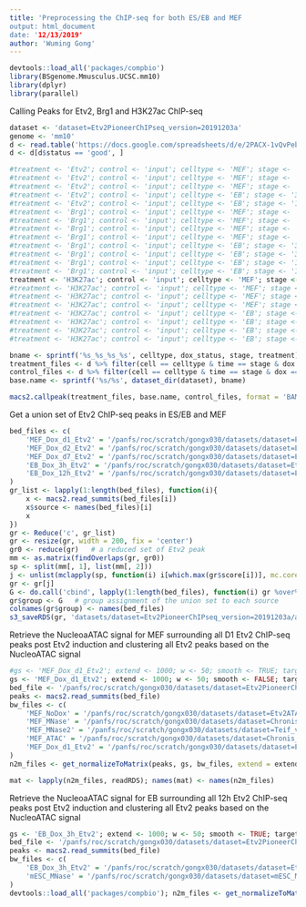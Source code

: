 ```yaml
---
title: 'Preprocessing the ChIP-seq for both ES/EB and MEF
output: html_document
date: '12/13/2019'
author: 'Wuming Gong'
---
```


```r
devtools::load_all('packages/compbio')
library(BSgenome.Mmusculus.UCSC.mm10)
library(dplyr)
library(parallel)
```

Calling Peaks for Etv2, Brg1 and H3K27ac ChIP-seq
```r
dataset <- 'dataset=Etv2PioneerChIPseq_version=20191203a'
genome <- 'mm10'
d <- read.table('https://docs.google.com/spreadsheets/d/e/2PACX-1vQvPeb6eRcvT7kY0ymiVim8ScprZhBW7DIoHlVqzIAc_cDuVmMqR777jUZU0XuTVxSzDYw0BTbrVMTZ/pub?output=tsv', sep = '\t', header = TRUE)
d <- d[d$status == 'good', ]

#treatment <- 'Etv2'; control <- 'input'; celltype <- 'MEF'; stage <- 'd1'; dox_status <- 'Dox'; broad <- FALSE; call_summits <- TRUE
#treatment <- 'Etv2'; control <- 'input'; celltype <- 'MEF'; stage <- 'd2'; dox_status <- 'Dox'; broad <- FALSE; call_summits <- TRUE
#treatment <- 'Etv2'; control <- 'input'; celltype <- 'MEF'; stage <- 'd7'; dox_status <- 'Dox'; broad <- FALSE; call_summits <- TRUE
#treatment <- 'Etv2'; control <- 'input'; celltype <- 'EB'; stage <- '3h'; dox_status <- 'Dox'; broad <- FALSE; call_summits <- TRUE
#treatment <- 'Etv2'; control <- 'input'; celltype <- 'EB'; stage <- '12h'; dox_status <- 'Dox'; broad <- FALSE; call_summits <- TRUE
#treatment <- 'Brg1'; control <- 'input'; celltype <- 'MEF'; stage <- 'd0'; dox_status <- 'NoDox'; broad <- FALSE; call_summits <- TRUE
#treatment <- 'Brg1'; control <- 'input'; celltype <- 'MEF'; stage <- 'd1'; dox_status <- 'Dox'; broad <- FALSE; call_summits <- TRUE
#treatment <- 'Brg1'; control <- 'input'; celltype <- 'MEF'; stage <- 'd2'; dox_status <- 'Dox'; broad <- FALSE; call_summits <- TRUE
#treatment <- 'Brg1'; control <- 'input'; celltype <- 'MEF'; stage <- 'd7'; dox_status <- 'Dox'; broad <- FALSE; call_summits <- TRUE
#treatment <- 'Brg1'; control <- 'input'; celltype <- 'EB'; stage <- '3h'; dox_status <- 'Dox'; broad <- FALSE; call_summits <- TRUE
#treatment <- 'Brg1'; control <- 'input'; celltype <- 'EB'; stage <- '3h'; dox_status <- 'NoDox'; broad <- FALSE; call_summits <- TRUE
#treatment <- 'Brg1'; control <- 'input'; celltype <- 'EB'; stage <- '12h'; dox_status <- 'Dox'; broad <- FALSE; call_summits <- TRUE
#treatment <- 'Brg1'; control <- 'input'; celltype <- 'EB'; stage <- '12h'; dox_status <- 'NoDox'; broad <- FALSE; call_summits <- TRUE
treatment <- 'H3K27ac'; control <- 'input'; celltype <- 'MEF'; stage <- 'd0'; dox_status <- 'NoDox'; broad <- TRUE; call_summits <- FALSE
#treatment <- 'H3K27ac'; control <- 'input'; celltype <- 'MEF'; stage <- 'd1'; dox_status <- 'Dox'; broad <- TRUE; call_summits <- FALSE
#treatment <- 'H3K27ac'; control <- 'input'; celltype <- 'MEF'; stage <- 'd2'; dox_status <- 'Dox'; broad <- TRUE; call_summits <- FALSE
#treatment <- 'H3K27ac'; control <- 'input'; celltype <- 'MEF'; stage <- 'd7'; dox_status <- 'Dox'; broad <- TRUE; call_summits <- FALSE
#treatment <- 'H3K27ac'; control <- 'input'; celltype <- 'EB'; stage <- '3h'; dox_status <- 'Dox'; broad <- TRUE; call_summits <- FALSE
#treatment <- 'H3K27ac'; control <- 'input'; celltype <- 'EB'; stage <- '12h'; dox_status <- 'Dox'; broad <- TRUE; call_summits <- FALSE
#treatment <- 'H3K27ac'; control <- 'input'; celltype <- 'EB'; stage <- '3h'; dox_status <- 'NoDox'; broad <- TRUE; call_summits <- FALSE
#treatment <- 'H3K27ac'; control <- 'input'; celltype <- 'EB'; stage <- '12h'; dox_status <- 'NoDox'; broad <- TRUE; call_summits <- FALSE

bname <- sprintf('%s_%s_%s_%s', celltype, dox_status, stage, treatment)
treatment_files <- d %>% filter(cell == celltype & time == stage & dox == dox_status & seqtype == treatment) %>% select(bam_file) %>% unlist()
control_files <- d %>% filter(cell == celltype & time == stage & dox == dox_status & seqtype == 'input') %>% select(bam_file) %>% unlist()
base.name <- sprintf('%s/%s', dataset_dir(dataset), bname)

macs2.callpeak(treatment_files, base.name, control_files, format = 'BAM', genome = genome, broad = broad, qvalue.cutoff = 0.05, fold.change = TRUE, update = TRUE, call.summits = call_summits)
```

Get a union set of Etv2 ChIP-seq peaks in ES/EB and MEF 
```r
bed_files <- c(
	'MEF_Dox_d1_Etv2' = '/panfs/roc/scratch/gongx030/datasets/dataset=Etv2PioneerChIPseq_version=20191203a/MEF_Dox_d1_Etv2_summits.bed',
	'MEF_Dox_d2_Etv2' = '/panfs/roc/scratch/gongx030/datasets/dataset=Etv2PioneerChIPseq_version=20191203a/MEF_Dox_d2_Etv2_summits.bed',
	'MEF_Dox_d7_Etv2' = '/panfs/roc/scratch/gongx030/datasets/dataset=Etv2PioneerChIPseq_version=20191203a/MEF_Dox_d7_Etv2_summits.bed',
	'EB_Dox_3h_Etv2' = '/panfs/roc/scratch/gongx030/datasets/dataset=Etv2PioneerChIPseq_version=20191203a/EB_Dox_3h_Etv2_summits.bed',
	'EB_Dox_12h_Etv2' = '/panfs/roc/scratch/gongx030/datasets/dataset=Etv2PioneerChIPseq_version=20191203a/EB_Dox_12h_Etv2_summits.bed'
)
gr_list <- lapply(1:length(bed_files), function(i){
	x <- macs2.read_summits(bed_files[i])
	x$source <- names(bed_files)[i]
	x
})
gr <- Reduce('c', gr_list)
gr <- resize(gr, width = 200, fix = 'center')
gr0 <- reduce(gr)	# a reduced set of Etv2 peak
mm <- as.matrix(findOverlaps(gr, gr0))
sp <- split(mm[, 1], list(mm[, 2]))
j <- unlist(mclapply(sp, function(i) i[which.max(gr$score[i])], mc.cores = 4))
gr <- gr[j]
G <- do.call('cbind', lapply(1:length(bed_files), function(i) gr %over% gr_list[[i]]))
gr$group <- G	# group assignment of the union set to each source
colnames(gr$group) <- names(bed_files)
s3_saveRDS(gr, 'datasets/dataset=Etv2PioneerChIPseq_version=20191203a/all_Etv2_peaks.rds')
```

Retrieve the NucleoaATAC signal for MEF surrounding all D1 Etv2 ChIP-seq peaks post Etv2 induction
and clustering all Etv2 peaks based on the NucleoATAC signal
```r
#gs <- 'MEF_Dox_d1_Etv2'; extend <- 1000; w <- 50; smooth <- TRUE; target_ratio <- 0.2; mc.cores <- 3
gs <- 'MEF_Dox_d1_Etv2'; extend <- 1000; w <- 50; smooth <- FALSE; target_ratio <- 0.2; mc.cores <- 2
bed_file <- '/panfs/roc/scratch/gongx030/datasets/dataset=Etv2PioneerChIPseq_version=20191203a/MEF_Dox_d1_Etv2_summits.bed'
peaks <- macs2.read_summits(bed_file)
bw_files <- c(
	'MEF_NoDox' = '/panfs/roc/scratch/gongx030/datasets/dataset=Etv2ATAC_version=20190228a/MEF_NoDox_20170314f.nucleoatac_signal.smooth.bw',
	'MEF_MNase' = '/panfs/roc/scratch/gongx030/datasets/dataset=Chronis_version=20170519a/MNase.smooth.bw',
	'MEF_MNase2' = '/panfs/roc/scratch/gongx030/datasets/dataset=Teif_version=20170321a/MEF_Coverage_pileup.bw',
	'MEF_ATAC' = '/panfs/roc/scratch/gongx030/datasets/dataset=Chronis_version=20170519a/MNase_treat_pileup.bw',
	'MEF_Dox_d1_Etv2' = '/panfs/roc/scratch/gongx030/datasets/dataset=Etv2PioneerChIPseq_version=20191203a/MEF_Dox_d1_Etv2_FE.bw'
)
n2m_files <- get_normalizeToMatrix(peaks, gs, bw_files, extend = extend, w = w, smooth = smooth, target_ratio = target_ratio, mc.cores = mc.cores, force = FALSE)

mat <- lapply(n2m_files, readRDS); names(mat) <- names(n2m_files)

```


Retrieve the NucleoaATAC signal for EB surrounding all 12h Etv2 ChIP-seq peaks post Etv2 induction
and clustering all Etv2 peaks based on the NucleoATAC signal
```r
gs <- 'EB_Dox_3h_Etv2'; extend <- 1000; w <- 50; smooth <- TRUE; target_ratio <- 0.2; mc.cores <- 3
bed_file <- '/panfs/roc/scratch/gongx030/datasets/dataset=Etv2PioneerChIPseq_version=20191203a/EB_Dox_3h_Etv2_summits.bed'
peaks <- macs2.read_summits(bed_file)
bw_files <- c(
	'EB_Dox_3h_Etv2' = '/panfs/roc/scratch/gongx030/datasets/dataset=Etv2PioneerChIPseq_version=20191203a/EB_Dox_3h_Etv2_FE.bw',
	'mESC_MNase' = '/panfs/roc/scratch/gongx030/datasets/dataset=mESC_MNase_version=20190925a/MNase_mESC.bw'
)
devtools::load_all('packages/compbio'); n2m_files <- get_normalizeToMatrix(peaks, gs, bw_files, extend = extend, w = w, smooth = smooth, target_ratio = target_ratio, mc.cores = mc.cores, force = FALSE)
```

